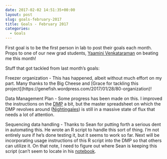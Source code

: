 ```yaml
---
date: 2017-02-02 14:51:35+00:00
layout: post
slug: goals-february-2017
title: Goals - February 2017
categories:
  - Goals
---
```


First goal is to be the first person in lab to post their goals each month. Props to one of our new grad students, [Yaamini Venkataraman](https://yaaminiv.github.io/) on beating me this month!


Stuff that got tackled from last month's goals:

Freezer organization - This has happened, albeit without much effort on my part. Many thanks to the Big Cheese and [Grace for tackling this project[(https://genefish.wordpress.com/2017/01/28/80-organization)!

Data Management Plan - Some progress has been made on this. I improved the instructions on the [DMP](https://github.com/sr320/LabDocs/wiki/Data-Management) a bit, but the master spreadsheet on which the DMP revolves around ([Nightingales](https://docs.google.com/spreadsheets/d/1_XqIOPVHSBVGscnjzDSWUeRL7HUHXfaHxVzec-I-8Xk/edit?usp=sharing)) is still in a massive state of flux that needs a lot of attention.

Sequencing data handling - Thanks to Sean for putting forth a serious dent in automating this. He wrote an R script to handle this sort of thing. I'm not entirely sure if he's done testing it, but it seems to work so far. Next will be incorporating usage instructions of this R script into the DMP so that others can utilize it. On that note, I need to figure out where Sean is keeping this script (can't seem to locate in his [notebook](https://genefish.wordpress.com/author/seanb80/).
